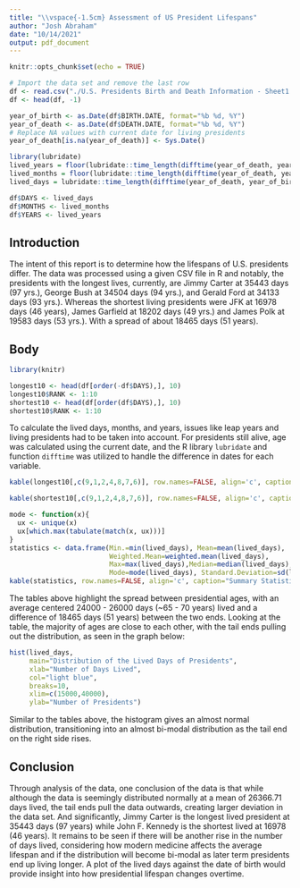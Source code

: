 ---
title: "\\vspace{-1.5cm} Assessment of US President Lifespans"
author: "Josh Abraham"
date: "10/14/2021"
output: pdf_document
---

```{r setup, include=FALSE}
knitr::opts_chunk$set(echo = TRUE)
```

<!-- Data import and separation -->
```{r echo=FALSE, message=FALSE, warning=FALSE}
# Import the data set and remove the last row
df <- read.csv("./U.S. Presidents Birth and Death Information - Sheet1.csv")
df <- head(df, -1)

year_of_birth <- as.Date(df$BIRTH.DATE, format="%b %d, %Y")
year_of_death <- as.Date(df$DEATH.DATE, format="%b %d, %Y")
# Replace NA values with current date for living presidents
year_of_death[is.na(year_of_death)] <- Sys.Date()

library(lubridate)
lived_years = floor(lubridate::time_length(difftime(year_of_death, year_of_birth), "years"))
lived_months = floor(lubridate::time_length(difftime(year_of_death, year_of_birth), "months"))
lived_days = lubridate::time_length(difftime(year_of_death, year_of_birth), "days")

df$DAYS <- lived_days
df$MONTHS <- lived_months
df$YEARS <- lived_years
```

## Introduction

The intent of this report is to determine how the lifespans of U.S. presidents differ. 
The data was processed using a given CSV file in R and notably, the presidents with the longest lives, currently, are Jimmy Carter at 35443 days (97 yrs.), George Bush at 34504 days (94 yrs.), and Gerald Ford at 34133 days (93 yrs.). 
Whereas the shortest living presidents were JFK at 16978 days (46 years), James Garfield at 18202 days (49 yrs.) and James Polk at 19583 days (53 yrs.). With a spread of about 18465 days (51 years).

## Body

```{r echo=FALSE, message=FALSE}
library(knitr)

longest10 <- head(df[order(-df$DAYS),], 10)
longest10$RANK <- 1:10
shortest10 <- head(df[order(df$DAYS),], 10)
shortest10$RANK <- 1:10
```

To calculate the lived days, months, and years, issues like leap years and living presidents had to be taken into account. 
For presidents still alive, age was calculated using the current date, and the R library `lubridate` and function `difftime` was utilized to handle the difference in dates for each variable. 

```{r echo=FALSE}
kable(longest10[,c(9,1,2,4,8,7,6)], row.names=FALSE, align='c', caption="Top 10 Longest Lived Presidents")
```

```{r echo=FALSE}
kable(shortest10[,c(9,1,2,4,8,7,6)], row.names=FALSE, align='c', caption="Top 10 Shortest Lived Presidents")
```

```{r echo=FALSE}
mode <- function(x){
  ux <- unique(x)
  ux[which.max(tabulate(match(x, ux)))]
} 
statistics <- data.frame(Min.=min(lived_days), Mean=mean(lived_days),
                         Weighted.Mean=weighted.mean(lived_days), 
                         Max=max(lived_days),Median=median(lived_days),
                         Mode=mode(lived_days), Standard.Deviation=sd(lived_days))
kable(statistics, row.names=FALSE, align='c', caption="Summary Statistics of the Presidents' Lived Days")
```

The tables above highlight the spread between presidential ages, with an average centered 24000 - 26000 days (~65 - 70 years) lived and a difference of 18465 days (51 years) between the two ends. Looking at the table, the majority of ages are close to each other, with the tail ends pulling out the distribution, as seen in the graph below:

```{r echo=FALSE}
hist(lived_days, 
     main="Distribution of the Lived Days of Presidents",
     xlab="Number of Days Lived",
     col="light blue",
     breaks=10,
     xlim=c(15000,40000),
     ylab="Number of Presidents")
```

Similar to the tables above, the histogram gives an almost normal distribution, transitioning into an almost bi-modal distribution as the tail end on the right side rises. 

## Conclusion

Through analysis of the data, one conclusion of the data is that while although the data is seemingly distributed normally at a mean of 26366.71 days lived, the tail ends pull the data outwards, creating larger deviation in the data set. 
And significantly, Jimmy Carter is the longest lived president at 35443 days (97 years) while John F. Kennedy is the shortest lived at 16978 (46 years). 
It remains to be seen if there will be another rise in the number of days lived, considering how modern medicine affects the average lifespan and if the distribution will become bi-modal as later term presidents end up living longer. 
A plot of the lived days against the date of birth would provide insight into how presidential lifespan changes overtime.
